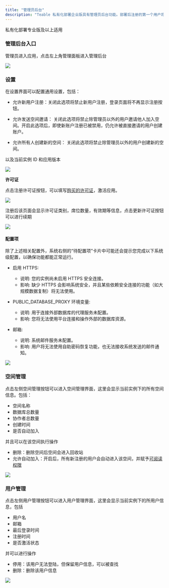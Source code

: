 ```yaml
---
title: "管理员后台"
description: "Teable 私有化部署企业版具有管理员后台功能。部署后注册的第一个用户将自动成为管理员，"
---
```


<Tip>私有化部署专业版及以上适用</Tip>

### 管理后台入口

管理员进入应用，点击左上角管理面板进入管理后台

![](/images/ji-ben-gong-neng/a248626c931471b3.png)

### 设置

在设置界面可以配置通用设置，包括：

* 允许新用户注册：关闭此选项将禁止新用户注册，登录页面将不再显示注册按钮。

* 允许发送空间邀请： 关闭此选项将禁止除管理员以外的用户邀请他人加入空间。开启此选项后，即使新账户注册已被禁用，仍允许被直接邀请的用户创建账户。

* 允许所有人创建新的空间： 关闭此选项将禁止除管理员以外的用户创建新的空间。

以及当前实例 ID 和应用版本

![](/images/ji-ben-gong-neng/30b53d0786df60f0.png)

**许可证**

点击注册许可证按钮，可以填写[购买的许可证](https://app.teable.cn/setting/license-plan)，激活应用。

![](/images/ji-ben-gong-neng/cb23e28c58fe2991.png)

注册后该页面会显示许可证类别，席位数量，有效期等信息，点击更新许可证按钮可以进行续期

![](/images/ji-ben-gong-neng/3e0dc36fb6c5f104.png)

#### 配置项

除了上述相关配置外，系统右侧的“待配置项”卡片中可能还会提示您完成以下系统级配置，以确保功能都能正常运行。

-   启用 HTTPS:
    -   说明: 您的实例尚未启用 HTTPS 安全连接。
    -   影响: 缺少 HTTPS 会影响系统安全，并且某些依赖安全连接的功能（如大规模数据复制）将无法使用。

-   PUBLIC_DATABASE_PROXY 环境变量:
    -   说明: 用于连接外部数据库的代理服务未配置。
    -   影响: 您将无法使用平台连接和操作外部的数据库资源。

-   邮箱:
    -   说明: 系统邮件服务未配置。
    -   影响: 用户将无法使用自助密码恢复功能，也无法接收系统发送的邮件通知。

![](/images/2025-10-10-20-18-29.png)

### 空间管理

点击左侧空间管理按钮可以进入空间管理界面，这里会显示当前实例下的所有空间信息。包括：

* 空间名称
* 数据库总数量
* 协作者总数量
* 创建时间
* 是否自动加入

并且可以在该空间执行操作

* 删除：删除空间后空间会进入回收站
* 允许自动加入：开启后，所有新注册的用户会自动进入该空间，并赋予[可阅读权限](/zh/basic/space/space-invite)

![](/images/ji-ben-gong-neng/fe637cdf26bbd5e1.png)

### 用户管理

点击左侧用户管理按钮可以进入用户管理界面，这里会显示当前实例下的所用户信息，包括

* 用户名
* 邮箱
* 最后登录时间
* 注册时间
* 是否激活状态

并可以进行操作

* 停用：该用户无法登陆，但保留用户信息，可以被查找
* 删除：删除该用户信息

![](/images/ji-ben-gong-neng/2957241a218c70d8.png)
